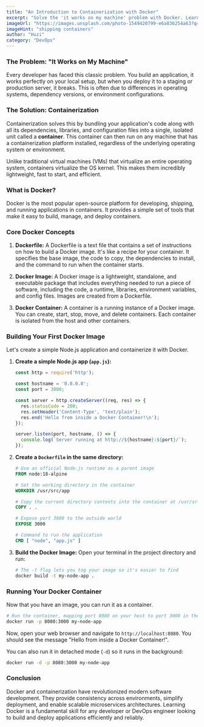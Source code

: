 ```yaml
---
title: "An Introduction to Containerization with Docker"
excerpt: "Solve the 'it works on my machine' problem with Docker. Learn the fundamentals of containerization, how Docker works, and how to build and run your first Docker container."
imageUrl: "https://images.unsplash.com/photo-1549420799-e6a836254a63?q=80&w=1974&auto=format&fit=crop"
imageHint: "shipping containers"
author: "Huzi"
category: "DevOps"
---
```


### The Problem: "It Works on My Machine"

Every developer has faced this classic problem. You build an application, it works perfectly on your local setup, but when you deploy it to a staging or production server, it breaks. This is often due to differences in operating systems, dependency versions, or environment configurations.

### The Solution: Containerization

Containerization solves this by bundling your application's code along with all its dependencies, libraries, and configuration files into a single, isolated unit called a **container**. This container can then run on any machine that has a containerization platform installed, regardless of the underlying operating system or environment.

Unlike traditional virtual machines (VMs) that virtualize an entire operating system, containers virtualize the OS kernel. This makes them incredibly lightweight, fast to start, and efficient.

### What is Docker?

Docker is the most popular open-source platform for developing, shipping, and running applications in containers. It provides a simple set of tools that make it easy to build, manage, and deploy containers.

### Core Docker Concepts

1.  **Dockerfile:** A Dockerfile is a text file that contains a set of instructions on how to build a Docker image. It's like a recipe for your container. It specifies the base image, the code to copy, the dependencies to install, and the command to run when the container starts.

2.  **Docker Image:** A Docker image is a lightweight, standalone, and executable package that includes everything needed to run a piece of software, including the code, a runtime, libraries, environment variables, and config files. Images are created from a Dockerfile.

3.  **Docker Container:** A container is a running instance of a Docker image. You can create, start, stop, move, and delete containers. Each container is isolated from the host and other containers.

### Building Your First Docker Image

Let's create a simple Node.js application and containerize it with Docker.

1.  **Create a simple Node.js app (`app.js`):**
    ```javascript
    const http = require('http');

    const hostname = '0.0.0.0';
    const port = 3000;

    const server = http.createServer((req, res) => {
      res.statusCode = 200;
      res.setHeader('Content-Type', 'text/plain');
      res.end('Hello from inside a Docker Container!\n');
    });

    server.listen(port, hostname, () => {
      console.log(`Server running at http://${hostname}:${port}/`);
    });
    ```

2.  **Create a `Dockerfile` in the same directory:**
    ```dockerfile
    # Use an official Node.js runtime as a parent image
    FROM node:18-alpine

    # Set the working directory in the container
    WORKDIR /usr/src/app

    # Copy the current directory contents into the container at /usr/src/app
    COPY . .

    # Expose port 3000 to the outside world
    EXPOSE 3000

    # Command to run the application
    CMD [ "node", "app.js" ]
    ```

3.  **Build the Docker Image:**
    Open your terminal in the project directory and run:
    ```bash
    # The -t flag lets you tag your image so it's easier to find
    docker build -t my-node-app .
    ```

### Running Your Docker Container

Now that you have an image, you can run it as a container.

```bash
# Run the container, mapping port 8080 on your host to port 3000 in the container
docker run -p 8080:3000 my-node-app
```

Now, open your web browser and navigate to `http://localhost:8080`. You should see the message "Hello from inside a Docker Container!".

You can also run it in detached mode (`-d`) so it runs in the background:
```bash
docker run -d -p 8080:3000 my-node-app
```

### Conclusion

Docker and containerization have revolutionized modern software development. They provide consistency across environments, simplify deployment, and enable scalable microservices architectures. Learning Docker is a fundamental skill for any developer or DevOps engineer looking to build and deploy applications efficiently and reliably.
